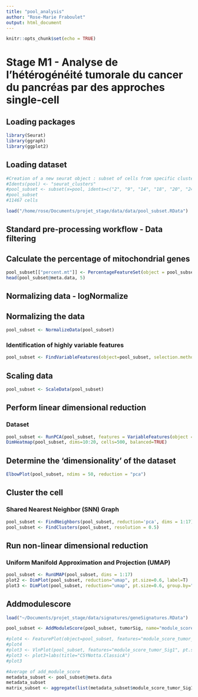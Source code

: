 ```yaml
---
title: "pool_analysis"
author: "Rose-Marie Fraboulet"
output: html_document
---
```


```r
knitr::opts_chunk$set(echo = TRUE)
```

# **Stage M1 - Analyse de l’hétérogénéité tumorale du cancer du pancréas par des approches single-cell**

## **Loading packages**
```r
library(Seurat)
library(ggraph)
library(ggplot2)
```


## **Loading dataset**
```r
#Creation of a new seurat object : subset of cells from specific clusters
#Idents(pool) <- "seurat_clusters"
#pool_subset <- subset(x=pool, idents=c("2", "9", "14", "18", "20", "24", "25"))
#pool_subset
#11467 cells 

load("/home/rose/Documents/projet_stage/data/data/pool_subset.RData")
```

## **Standard pre-processing workflow - Data filtering**
## Calculate the percentage of mitochondrial genes 
```r
pool_subset[["percent.mt"]] <- PercentageFeatureSet(object = pool_subset, pattern = "^MT-")
head(pool_subset@meta.data, 5)
```

## **Normalizing data - logNormalize**
## Normalizing the data
```r
pool_subset <- NormalizeData(pool_subset)
```

### Identification of highly variable features
```r
pool_subset <- FindVariableFeatures(object=pool_subset, selection.method = "vst", nfeatures = 2000)
```

## **Scaling data**
```r
pool_subset <- ScaleData(pool_subset)
```

## **Perform linear dimensional reduction**
### Dataset
```r
pool_subset <- RunPCA(pool_subset, features = VariableFeatures(object = pool_subset))
DimHeatmap(pool_subset, dims=10:20, cells=500, balanced=TRUE)
```

## **Determine the ‘dimensionality’ of the dataset**
```r
ElbowPlot(pool_subset, ndims = 50, reduction = "pca")
```

## **Cluster the cell**
### Shared Nearest Neighbor (SNN) Graph
```r
pool_subset <- FindNeighbors(pool_subset, reduction='pca', dims = 1:17)
pool_subset <- FindClusters(pool_subset, resolution = 0.5)
```

## **Run non-linear dimensional reduction**
### Uniform Manifold Approximation and Projection (UMAP) 
```r
pool_subset <- RunUMAP(pool_subset, dims = 1:17)
plot2 <- DimPlot(pool_subset, reduction="umap", pt.size=0.6, label=T)
plot3 <- DimPlot(pool_subset, reduction="umap", pt.size=0.6, group.by="orig.ident", cols=c("skyblue1", "red2"))
```

## **Addmodulescore**
```r
load("~/Documents/projet_stage/data/signatures/geneSignatures.RData")

pool_subset <- AddModuleScore(pool_subset, tumorSig, name="module_score_tumor_Sig")

#plot4 <- FeaturePlot(object=pool_subset, features="module_score_tumor_Sig1", label=TRUE, repel=TRUE)
#plot4
#plot3 <- VlnPlot(pool_subset, features="module_score_tumor_Sig1", pt.size = FALSE)
#plot3 <- plot3+labs(title="CSYNotta.ClassicA")
#plot3

#Average of add_module_score
metadata_subset <- pool_subset@meta.data
metadata_subset 
matrix_subset <- aggregate(list(metadata_subset$module_score_tumor_Sig1, metadata_subset$module_score_tumor_Sig2, metadata_subset$module_score_tumor_Sig3, metadata_subset$module_score_tumor_Sig4, metadata_subset$module_score_tumor_Sig5, metadata_subset$module_score_tumor_Sig6, metadata_subset$module_score_tumor_Sig7, metadata_subset$module_score_tumor_Sig8, metadata_subset$module_score_tumor_Sig9, metadata_subset$module_score_tumor_Sig10), by=list(metadata_subset$seurat_clusters), FUN=median)
```














